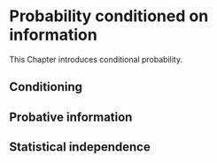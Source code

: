 # Probability conditioned on information {#conditional-probability}

This Chapter introduces conditional probability.

## Conditioning



## Probative information

## Statistical independence
